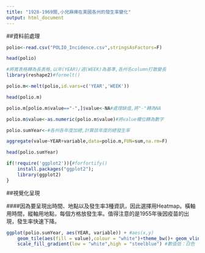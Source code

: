 ```yaml
---
title: "1928-1969間,小兒麻痺在美國各州的發生率變化"
output: html_document
---
```


##資料前處理

```r
polio<-read.csv("POLIO_Incidence.csv",stringsAsFactors=F)

head(polio)

```




```r

#將寬表格轉為長表格,以年(YEAR)/週(WEEK)為基準,各州名column打散變長
library(reshape2)#formelt()

polio.m<-melt(polio,id.vars=c('YEAR','WEEK'))

head(polio.m)

```




```r
polio.m[polio.m$value=="-",]$value<-NA#處理缺值,將"-"轉為NA

polio.m$value<-as.numeric(polio.m$value)#將value欄位轉為數字

polio.sumYear<-#各州各年度加總,計算該年度的總發生率

aggregate(value~YEAR+variable,data=polio.m,FUN=sum,na.rm=F)

head(polio.sumYear)

```




```r
if(!require('ggplot2')){#forfortify()
    install.packages("ggplot2");
    library(ggplot2)
}
```


##視覺化呈現

####因為要呈現出時間、地點以及發生率3種資訊，因此選擇用Heatmap。橫軸用時間，縱軸用地點，每個方格放發生率。值得注意的是1955年後因疫苗的出現，發生率快速下降。


```r
ggplot(polio.sumYear, aes(YEAR, variable)) + #aes(x,y)
    geom_tile(aes(fill = value),colour = "white")+theme_bw()+ geom_vline(xintercept = 1955)+ #geom_tile: 區塊著色
    scale_fill_gradient(low = "white",high = "steelblue") #數值低：白色



```




